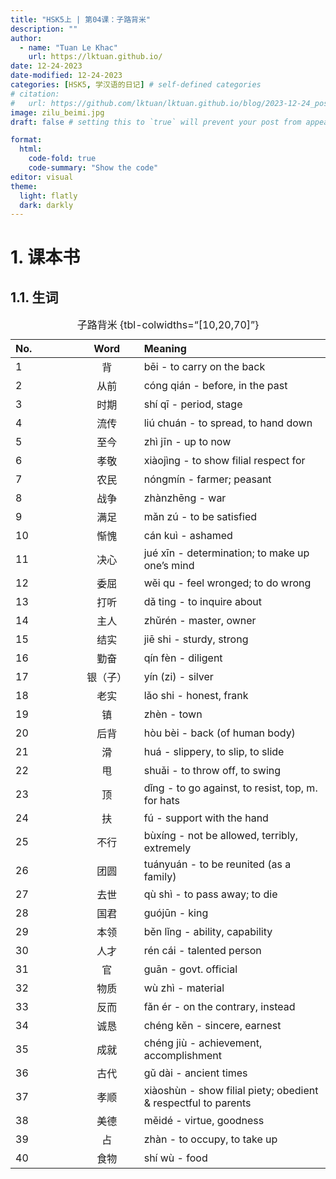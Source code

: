 ---
title: "HSK5上 | 第04课：子路背米"
description: ""
author:
  - name: "Tuan Le Khac"
    url: https://lktuan.github.io/
date: 12-24-2023
date-modified: 12-24-2023
categories: [HSK5, 学汉语的日记] # self-defined categories
# citation: 
#   url: https://github.com/lktuan/lktuan.github.io/blog/2023-12-24_post/
image: zilu_beimi.jpg
draft: false # setting this to `true` will prevent your post from appearing on your listing page until you're ready!

format: 
  html: 
    code-fold: true
    code-summary: "Show the code"
editor: visual
theme:
  light: flatly
  dark: darkly
---

# 1. 课本书

## 1.1. 生词

| No. |   Word   | Meaning                                                        |
|:--------------|:-------------:|:------------------------------------------|
|1|背|bēi - to carry on the back|
|2|从前|cóng qián - before, in the past|
|3|时期|shí qī - period, stage|
|4|流传|liú chuán - to spread, to hand down|
|5|至今|zhì jīn - up to now|
|6|孝敬|xiàojìng - to show filial respect for|
|7|农民|nóngmín - farmer; peasant|
|8|战争|zhànzhēng - war|
|9|满足|mǎn zú - to be satisfied|
|10|惭愧|cán kuì - ashamed|
|11|决心|jué xīn - determination; to make up one's mind|
|12|委屈|wěi qu - feel wronged; to do wrong|
|13|打听|dǎ ting - to inquire about|
|14|主人|zhǔrén - master, owner|
|15|结实|jiē shi - sturdy, strong|
|16|勤奋|qín fèn - diligent|
|17|银（子）|yín (zi) - silver|
|18|老实|lǎo shi - honest, frank|
|19|镇|zhèn - town|
|20|后背|hòu bèi - back (of human body)|
|21|滑|huá - slippery, to slip, to slide|
|22|甩|shuǎi - to throw off, to swing|
|23|顶|dǐng - to go against, to resist, top, m. for hats|
|24|扶|fú - support with the hand|
|25|不行|bùxíng - not be allowed, terribly, extremely|
|26|团圆|tuányuán - to be reunited (as a family)|
|27|去世|qù shì - to pass away; to die|
|28|国君|guójūn - king|
|29|本领|běn lǐng - ability, capability|
|30|人才|rén cái - talented person|
|31|官|guān - govt. official|
|32|物质|wù zhì - material|
|33|反而|fǎn ér - on the contrary, instead|
|34|诚恳|chéng kěn - sincere, earnest|
|35|成就|chéng jiù - achievement, accomplishment|
|36|古代|gǔ dài - ancient times|
|37|孝顺|xiàoshùn - show filial piety; obedient & respectful to parents|
|38|美德|měidé - virtue, goodness|
|39|占|zhàn - to occupy, to take up|
|40|食物|shí wù - food|

: 子路背米 {tbl-colwidths="\[10,20,70\]"}